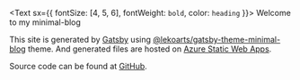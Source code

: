 
<Text sx={{ fontSize: [4, 5, 6], fontWeight: `bold`, color: `heading` }}>
  Welcome to my minimal-blog
</Text>

<Badges />

This site is generated by [Gatsby](https://www.gatsbyjs.com/) using [@lekoarts/gatsby-theme-minimal-blog](https://github.com/LekoArts/gatsby-themes/tree/master/themes/gatsby-theme-minimal-blog) theme.
And generated files are hosted on [Azure Static Web Apps](https://azure.microsoft.com/en-us/services/app-service/static/).

Source code can be found at [GitHub](https://github.com/georgeOsdDev/resume).
